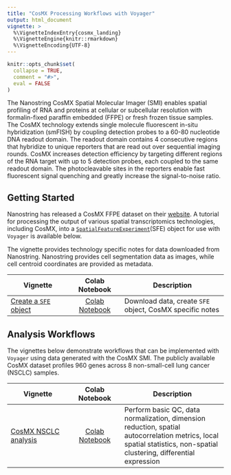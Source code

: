 ```yaml
---
title: "CosMX Processing Workflows with Voyager"
output: html_document
vignette: >
  %\VignetteIndexEntry{cosmx_landing}
  %\VignetteEngine{knitr::rmarkdown}
  %\VignetteEncoding{UTF-8}
---
```


```r
knitr::opts_chunk$set(
  collapse = TRUE,
  comment = "#>",
  eval = FALSE
)
```

The Nanostring CosMX Spatial Molecular Imager (SMI) enables spatial profiling of RNA and proteins at cellular or subcellular resolution with formalin-fixed paraffin embedded (FFPE) or fresh frozen tissue samples. The CosMX technology extends single molecule fluorescent in-situ hybridization (smFISH) by coupling detection probes to a 60-80 nucleotide DNA readout domain. The readout domain contains 4 consecutive regions that hybridize to unique reporters that are read out over sequential imaging rounds. CosMX increases detection efficiency by targeting different regions of the RNA target with up to 5 detection probes, each coupled to the same readout domain. The photocleavable sites in the reporters enable fast fluorescent signal quenching and greatly increase the signal-to-noise ratio. 


## Getting Started

Nanostring has released a CosMX FFPE dataset on their [website](https://nanostring.com/products/cosmx-spatial-molecular-imager/ffpe-dataset/). A tutorial for processing the output of various spatial transcriptomics technologies, including CosMX, into a [`SpatialFeatureExperiment`](https://bioconductor.org/packages/devel/bioc/html/SpatialFeatureExperiment.html)(SFE) object for use with `Voyager` is available below. 

The vignette provides technology specific notes for data downloaded from Nanostring. Nanostring provides cell segmentation data as images, while cell centroid coordinates are provided as metadata. 

| Vignette | Colab Notebook | Description |
|--------------------|:---------------:|---------------------------------|
| [Create a `SFE` object](https://pachterlab.github.io/voyager/articles/create_sfe.html) | [Colab Notebook](https://colab.research.google.com/github/pachterlab/voyager/blob/documentation-devel/vignettes/create_sfe.ipynb) | Download data, create `SFE` object, CosMX specific notes |


## Analysis Workflows

The vignettes below demonstrate workflows that can be implemented with `Voyager` using data generated with the CosMX SMI. The publicly available CosMX dataset profiles 960 genes across 8 non-small-cell lung cancer (NSCLC) samples. 

| Vignette | Colab Notebook | Description |
|--------------------|:---------------:|---------------------------------|
| [CosMX NSCLC analysis](https://pachterlab.github.io/voyager/articles/vig4_cosmx.html) | [Colab Notebook](https://colab.research.google.com/github/pachterlab/voyager/blob/documentation-devel/vignettes/vig4_cosmx.ipynb) | Perform basic QC, data normalization, dimension reduction, spatial autocorrelation metrics, local spatial statistics, non-spatial clustering, differential expression |

